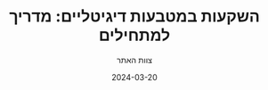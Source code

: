 ---
title: 'השקעות במטבעות דיגיטליים: מדריך למתחילים'
description: 'מדריך מקיף להשקעות במטבעות דיגיטליים, כולל הסברים על ביטקוין, איתריום, NFT וטכנולוגיית הבלוקציין'
date: '2024-03-20'
category: 'השקעות אלטרנטיביות'
author: 'צוות האתר'
tags: ['ביטקוין', 'איתריום', 'NFT', 'בלוקציין']
image: '/images/crypto-investing.jpg'
--- 